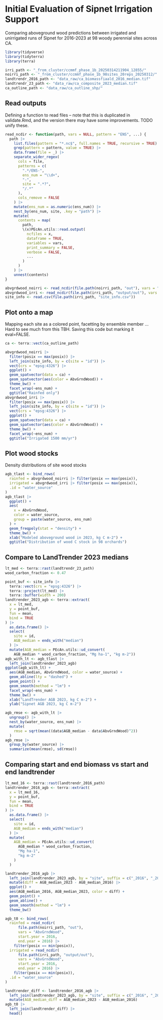 # Initial Evaluation of Sipnet Irrigation Support

Comparing aboveground wood predictions between irrigated and unirrigated
 runs of Sipnet for 2016-2023 at 98 woody perennial sites across CA.


```r
library(tidyverse)
library(tidyterra)
library(terra)

irri_path <- "_from_cluster/ccmmf_phase_1b_20250314211904_12855/"
noirri_path <- "_from_cluster/ccmmf_phase_1b_98sites_20reps_20250312/"
landtrendr_2016_path <- "data_raw/ca_biomassfiaald_2016_median.tif"
landtrendr_23_path <- "data_raw/ca_composite_2023_median.tif"
ca_outline_path <- "data_raw/ca_outline_shp/"


```

## Read outputs

Defining a function to read files -- note that this is duplicated in 
validate.Rmd, and the version there may have some improvements.
TODO unify these.

```r
read_ncdir <- function(path, vars = NULL, pattern = "ENS", ...) {
  path |>
    list.files(pattern = "*.nc$", full.names = TRUE, recursive = TRUE) |>
    grep(pattern = pattern, value = TRUE) |>
    data.frame(file = _) |>
    separate_wider_regex(
      cols = file,
      patterns = c(
        ".*/ENS-",
        ens_num = "\\d+",
        "-",
        site = ".*?",
        "/.*"
      ),
      cols_remove = FALSE
    ) |>
    mutate(ens_num = as.numeric(ens_num)) |>
    nest_by(ens_num, site, .key = "path") |>
    mutate(
      contents = map(
        path,
        \(x)PEcAn.utils::read.output(
          ncfiles = x,
          dataframe = TRUE,
          variables = vars,
          print_summary = FALSE,
          verbose = FALSE,
          ...
        )
      )
    ) |>
    unnest(contents)
}
```


```r
abvgrdwood_noirri <- read_ncdir(file.path(noirri_path, "out"), vars = "AbvGrndWood", start.year = 2023)
abvgrdwood_irri <- read_ncdir(file.path(irri_path, "output/out"), vars = "AbvGrndWood", start.year = 2023)
site_info <- read.csv(file.path(irri_path, "site_info.csv"))
```


## Plot onto a map

Mapping each site as a colored point, facetting by ensemble member
...Hard to see much from this TBH. Saving this code but marking it eval=FALSE.

```r
ca <- terra::vect(ca_outline_path)

abvgrdwood_noirri |>
  filter(posix == max(posix)) |>
  left_join(site_info, by = c(site = "id")) |>
  vect(crs = "epsg:4326") |>
  ggplot() +
  geom_spatvector(data = ca) +
  geom_spatvector(aes(color = AbvGrndWood)) +
  theme_bw() +
  facet_wrap(~ens_num) +
  ggtitle("Rainfed only")
abvgrdwood_irri |>
  filter(posix == max(posix)) |>
  left_join(site_info, by = c(site = "id")) |>
  vect(crs = "epsg:4326") |>
  ggplot() +
  geom_spatvector(data = ca) +
  geom_spatvector(aes(color = AbvGrndWood)) +
  theme_bw() +
  facet_wrap(~ens_num) +
  ggtitle("Irrigated 1500 mm/yr")
```

## Plot wood stocks

Density distributions of site wood stocks

```r
agb_tlast <- bind_rows(
  rainfed = abvgrdwood_noirri |> filter(posix == max(posix)),
  irrigated = abvgrdwood_irri |> filter(posix == max(posix)),
  .id = "water_source"
)
agb_tlast |>
  ggplot() +
  aes(
    x = AbvGrndWood,
    color = water_source,
    group = paste(water_source, ens_num)
  ) +
  geom_freqpoly(stat = "density") +
  theme_bw() +
  xlab("Modeled aboveground wood in 2023, kg C m-2") +
  ggtitle("Distribution of wood C stock in 98 orchards")
```

## Compare to LandTrender 2023 medians

```r
lt_med <- terra::rast(landtrendr_23_path)
wood_carbon_fraction <- 0.47

point_buf <- site_info |>
  terra::vect(crs = "epsg:4326") |>
  terra::project(lt_med) |>
  terra::buffer(width = 200)
landtrender_2023_agb <- terra::extract(
  x = lt_med,
  y = point_buf,
  fun = mean,
  bind = TRUE
) |>
  as.data.frame() |>
  select(
    site = id,
    AGB_median = ends_with("median")
  ) |>
  mutate(AGB_median = PEcAn.utils::ud_convert(
    AGB_median * wood_carbon_fraction, "Mg ha-1", "kg m-2"))
agb_with_lt <- agb_tlast |>
  left_join(landtrender_2023_agb)
ggplot(agb_with_lt) +
  aes(AGB_median, AbvGrndWood, color = water_source) +
  geom_abline(lty = "dashed") +
  geom_point() +
  geom_smooth(method = "lm") +
  facet_wrap(~ens_num) +
  theme_bw() +
  xlab("LandTrender AGB 2023, kg C m-2") +
  ylab("Sipnet AGB 2023, kg C m-2")

agb_rmse <- agb_with_lt |>
  ungroup() |>
  nest_by(water_source, ens_num) |>
  mutate(
    rmse = sqrt(mean((data$AGB_median - data$AbvGrndWood)^2))
  )
agb_rmse |>
  group_by(water_source) |>
  summarize(mean(rmse), sd(rmse))
```



## Comparing start and end biomass vs start and end landtrender

```r
lt_med_16 <- terra::rast(landtrendr_2016_path)
landtrender_2016_agb <- terra::extract(
  x = lt_med_16,
  y = point_buf,
  fun = mean,
  bind = TRUE
) |>
  as.data.frame() |>
  select(
    site = id,
    AGB_median = ends_with("median")
  ) |>
  mutate(
    AGB_median = PEcAn.utils::ud_convert(
      AGB_median * wood_carbon_fraction,
      "Mg ha-1",
      "kg m-2"
    )
  )

landtrender_2016_agb |>
  left_join(landtrender_2023_agb, by = "site", suffix = c("_2016", "_2023")) |>
  mutate(diff = AGB_median_2023 - AGB_median_2016) |>
  ggplot() +
  aes(AGB_median_2016, AGB_median_2023, color = diff) +
  geom_point() +
  geom_abline() +
  geom_smooth(method = "lm") +
  theme_bw()

agb_t0 <- bind_rows(
  rainfed = read_ncdir(
      file.path(noirri_path, "out"),
      vars = "AbvGrndWood",
      start.year = 2016,
      end.year = 2016) |>
    filter(posix == min(posix)),
  irrigated = read_ncdir(
      file.path(irri_path, "output/out"),
      vars = "AbvGrndWood",
      start.year = 2016,
      end.year = 2016) |>
    filter(posix == min(posix)),
  .id = "water_source"
)

landtrender_diff <- landtrender_2016_agb |>
  left_join(landtrender_2023_agb, by = "site", suffix = c("_2016", "_2023")) |>
  mutate(AGB_median_diff = AGB_median_2023 - AGB_median_2016)
agb_t0 |>
  left_join(landtrender_diff) |>
  head()
```